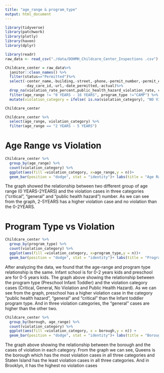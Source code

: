 ```yaml
---
title: "age_range & program_type"
output: html_document
---
```


```r
library(tidyverse)
library(patchwork)
library(plotly)
library(haven)
library(dplyr)
```

```r
library(readr)
raw_data <- read_csv("./data/DOHMH_Childcare_Center_Inspections .csv")
```


```r
Childcare_center = raw_data%>%
  janitor::clean_names() %>%
  filter(status=="Permitted")%>%
  select(-center_name,-building,-street,-phone,-permit_number,-permit_expiration,
         -day_care_id,-url,-date_permitted,-actual)%>%
  drop_na(violation_rate_percent,public_health_hazard_violation_rate, critical_violation_rate, violation_status, age_range) %>% 
  filter(age_range != "0 YEARS - 16 YEARS", program_type !="CAMP") %>% 
  mutate(violation_category = ifelse( is.na(violation_category), "NO VIOLATION", violation_category))

Childcare_center
```


```r
Childcare_center %>% 
  select(age_range, violation_category) %>% 
  filter(age_range == "2 YEARS - 5 YEARS") 
```
# Age Range vs Violation
```r
Childcare_center %>% 
  group_by(age_range) %>% 
  count(violation_category) %>% 
  ggplot(aes(fill =violation_category, x=age_range,y = n))+
  geom_bar(position = "dodge", stat = "identity")+ labs(title = "Age Range vs. Violation Categrory",y = "Total Violation Cases", x = "Age_Range") 
```
The graph showed the relationship between two different group of age range (0 YEARS-2YEARS) and the violation cases in three categories (“critical”, “general” and “public health hazard”) number. As we can see from the graph, 2-5YEARS has a higher violation case and no violation than the 0-2YEARS. 

# Program Type vs Violation
```r
Childcare_center %>% 
  group_by(program_type) %>% 
  count(violation_category) %>% 
  ggplot(aes(fill =violation_category, x=program_type,y = n))+
  geom_bar(position = "dodge", stat = "identity")+ labs(title = "Program Type vs. Violation Categrory",y = "Total Violation Cases", x = "Program Type") 
```

After analyzing the data, we found that the age-range and program type relationship is the same. Infant school is for 0-2 years kids and preschool are for 0-5 years kids. The graph above showing the relationship between the program type (Preschool Infant Toddler) and the violation category cases (Critical, General, No Violation and Public Health Hazard). As we can see from the graph, preschool has a higher violation case in the category “public health hazard”, “general” and “critical” than the Infant toddler program type. And in three violation categories, the “general” cases are higher than the other two.

```r
Childcare_center %>% 
  group_by(borough, age_range) %>% 
  count(violation_category) %>% 
  ggplot(aes(fill =violation_category, x = borough,y = n)) +
  geom_bar(position = "dodge", stat = "identity")+ labs(title = "Borough vs. Violation Categrory",y = "Total Violation Cases", x = "Borough") 
```
The graph above showing the relationship between the borough and the cases of violation in each category. From the graph we can see, Queens is the borough which has the most violation cases in all three categories and Staten Island has the least violation cases in all three categories. And in Brooklyn, it has the highest no violation cases





